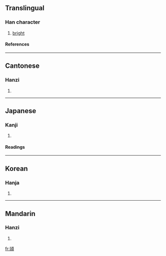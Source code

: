 {{see|颎}}

==Translingual==
===Han character===
{{Han char|rn=86|rad=火|as=11|sn=15|four=2188<sub>6</sub>|canj=心火一月金 (PFMBC), X心火一月 (XPFMB)}}
# [[bright]]
====References====
{{Han ref|kx=0681.090|dkj=19361|dj=1093.010|hdz=74370.010|uh=71B2|ud=29106|bh=E662|bd=58978}}

----
==Cantonese==
===Hanzi===
{{yue-hanzi|jyut=|y=wing6}}
# {{defn|Cantonese}}

----
==Japanese==
===Kanji===
{{ja-kanji|grade=|rs=火11}}
# {{defn|Japanese}} 
====Readings====
{{ja-readings|on=[[けい]] (kei), [[きょう]] (kyō)|kun=[[ひがり]] (higari)}}

----
==Korean==
===Hanja===
{{ko-hanja|hangeul=경|eumhun=|rv=gyeong|mr=kyŏng|y=keyng}}
# {{defn|Korean}}

----
==Mandarin==
===Hanzi===
{{cmn-hanzi|sim=颎|pin=[[jiǒng]] (jiong3)|wg=chiung<sup>3</sup>}}
# {{defn|Mandarin}}

[[fr:熲]]